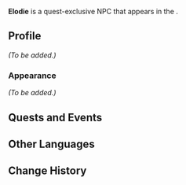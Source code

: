 {{Meta
<!-- Remove this template after adding the missing info -->
|missing_NPC_profile  = yes
<!--
|missing_NPC_idle     = yes
|missing_NPC_dialogue = yes
-->
}}
{{Character Infobox
|type             = Quest NPC
|image            = NPC Elodie.png
|realname         = Elodie Lefevere
|deceased         = <!-- Past (for deceased prior to events of the game) or free response -->
|region           = Fontaine
|location         = Fontaine
|affiliation      = 
|title            = "Gardes" Member

|ancestry         = Lefevere
|father           = 
|mother           = 
|spouse           = 
|sibling          = 
|child            = 
|relative         = 

|voiceEN          = [[imdb:nm6005985|Rachael Messer]]<ref>Twitter: [https://twitter.com/rachaelmesser/status/1767937244898205977 EN VA Self Announcement]</ref>
|voiceCN          = 
|voiceJP          = 
|voiceKR          = 
}}
'''Elodie''' is a quest-exclusive NPC that appears in the {{Quest|Checks & Cats}}.
<!--
==Location==
{{subst:#tag:gallery|
NPC Location {{subst:#titleparts:{{subst:PAGENAME}}}}.png{{subst:!}}{{subst:#titleparts:{{subst:PAGENAME}}}}'s location
NPC Location {{subst:#titleparts:{{subst:PAGENAME}}}} Context.png{{subst:!}}Additional context
}}
-->
==Profile==
<!--Detailed story/lore information goes here.-->
''(To be added.)''

===Appearance===
<!--Keep appearance section short and concise. Limit to 2 paragraphs with 3-4 sentences each.-->
''(To be added.)''

==Quests and Events==
{{Quests and Events}}
<!--
==Idle Quotes==
{{Dialogue Start}}
: {{DIcon|Idle}} {{Tx}}
:: {{A|VO {{subst:#titleparts:{{subst:PAGENAME}}}} 01.ogg}} "{{Tx}}"
{{Dialogue End}}

==Dialogue==
{{Dialogue Start}}
:'''{{subst:#titleparts:{{subst:PAGENAME}}}}:''' 
:{{DIcon}}
{{Dialogue End}}
<!--
==Event Dialogue==
===Event Name===
{{Dialogue Start}}
:'''{{subst:#titleparts:{{subst:PAGENAME}}}}:'''
{{Dialogue End}}
-->
==Other Languages==
{{Other Languages|default_hidden=1
|en       = Elodie
|zhs      = 艾洛迪
|zhs_rm   = Àiluòdí
|zht      = 艾洛迪
|zht_rm   = Àiluòdí
|ja       = エロルディ
|ja_rm    = Erorudi
|ko       = 엘로디
|es       = Élodie
|fr       = Élodie
|ru       = Элоди
|th       = Elodie
|vi       = Elodie
|de       = Élodie
|id       = Elodie
|pt       = Elodie
|tr       = Elodie
|it       = Élodie
}}

==Change History==
{{Change History|4.5}}
<!--
==References==
{{Reflist}}
-->
